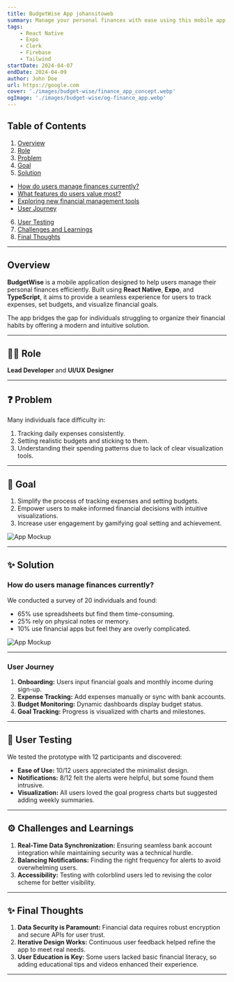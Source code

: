 ```yaml
---
title: BudgetWise App johansitoweb
summary: Manage your personal finances with ease using this mobile app concept. Track your expenses, set budgets, and visualize your spending habits. Built with React Native, Expo, Clerk, Firebase, and Tailwind.
tags:
    - React Native
    - Expo
    - Clerk
    - Firebase
    - Tailwind
startDate: 2024-04-07
endDate: 2024-04-09
author: John Doe
url: https://google.com
cover: './images/budget-wise/finance_app_concept.webp'
ogImage: './images/budget-wise/og-finance_app.webp'
---
```


## Table of Contents
1. [Overview](#overview)
2. [Role](#role)
3. [Problem](#problem)
4. [Goal](#goal)
5. [Solution](#solution)
- [How do users manage finances currently?](#how-do-users-manage-finances-currently)
- [What features do users value most?](#what-features-do-users-value-most)
- [Exploring new financial management tools](#exploring-new-financial-management-tools)
- [User Journey](#user-journey)
6. [User Testing](#user-testing)
7. [Challenges and Learnings](#challenges-and-learnings)
8. [Final Thoughts](#final-thoughts)

---

## Overview
**BudgetWise** is a mobile application designed to help users manage their personal finances efficiently. Built using **React Native**, **Expo**, and **TypeScript**, it aims to provide a seamless experience for users to track expenses, set budgets, and visualize financial goals.

The app bridges the gap for individuals struggling to organize their financial habits by offering a modern and intuitive solution.

---

## 👨‍💻 Role
**Lead Developer** and **UI/UX Designer**

---

## ❓ Problem
Many individuals face difficulty in:
1. Tracking daily expenses consistently.
2. Setting realistic budgets and sticking to them.
3. Understanding their spending patterns due to lack of clear visualization tools.

---

## 🎯 Goal
1. Simplify the process of tracking expenses and setting budgets.
2. Empower users to make informed financial decisions with intuitive visualizations.
3. Increase user engagement by gamifying goal setting and achievement.

![App Mockup](./images/budget-wise/finance1.webp)

---

## ✨ Solution

### How do users manage finances currently?
We conducted a survey of 20 individuals and found:
- 65% use spreadsheets but find them time-consuming.
- 25% rely on physical notes or memory.
- 10% use financial apps but feel they are overly complicated.


![App Mockup](./images/budget-wise/fincs.webp)

---

### User Journey
1. **Onboarding:** Users input financial goals and monthly income during sign-up.
2. **Expense Tracking:** Add expenses manually or sync with bank accounts.
3. **Budget Monitoring:** Dynamic dashboards display budget status.
4. **Goal Tracking:** Progress is visualized with charts and milestones.

---

## 🧪 User Testing
We tested the prototype with 12 participants and discovered:
- **Ease of Use:** 10/12 users appreciated the minimalist design.
- **Notifications:** 8/12 felt the alerts were helpful, but some found them intrusive.
- **Visualization:** All users loved the goal progress charts but suggested adding weekly summaries.

---

## ⚙️ Challenges and Learnings
1. **Real-Time Data Synchronization:** Ensuring seamless bank account integration while maintaining security was a technical hurdle.
2. **Balancing Notifications:** Finding the right frequency for alerts to avoid overwhelming users.
3. **Accessibility:** Testing with colorblind users led to revising the color scheme for better visibility.

---

## ✨ Final Thoughts
1. **Data Security is Paramount:** Financial data requires robust encryption and secure APIs for user trust.
2. **Iterative Design Works:** Continuous user feedback helped refine the app to meet real needs.
3. **User Education is Key:** Some users lacked basic financial literacy, so adding educational tips and videos enhanced their experience.

---
